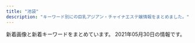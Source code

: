 ```yaml
---
title: "池袋"
description: "キーワード別にの巨乳アジアン・チャイナエステ嬢情報をまとめました。"
---
```


新着画像と新着キーワードをまとめています。
2021年05月30日の情報です。

<DmmAffiliateIns />
<KeywordTable
  shops={
    [
    {
        "station": "JR\u6c60\u888b\u99c5\u897f\u53e3",
        "url": "http://new-paradise.net/",
        "name": "\u5fc3\u30d1\u30e9\u30c0\u30a4\u30b9",
        "keywords": {},
        "img_links": [
            "http://new-paradise.net/images/kanna02.jpg",
            "http://new-paradise.net/images/a3.jpg",
            "http://new-paradise.net/images/honoka.jpg",
            "http://new-paradise.net/images/flash1.jpg",
            "http://new-paradise.net/images/misaki02.jpg",
            "http://new-paradise.net/images/r3.jpg",
            "http://new-paradise.net/images/a4.jpg",
            "http://new-paradise.net/images/g0.jpg",
            "http://new-paradise.net/images/up.png",
            "http://new-paradise.net/images/misaki01.jpg",
            "http://new-paradise.net/images/down.png",
            "http://new-paradise.net/images/a6.jpg",
            "http://new-paradise.net/images/a1.jpg",
            "http://new-paradise.net/images/itigo.jpg",
            "http://new-paradise.net/images/noa.jpg",
            "http://new-paradise.net/images/a7.jpg",
            "http://new-paradise.net/images/info.jpg",
            "http://new-paradise.net/images/zi_staff.png",
            "http://new-paradise.net/images/a5.jpg",
            "http://new-paradise.net/images/kiki02.jpg",
            "http://new-paradise.net/images/a2.jpg",
            "http://new-paradise.net/images/kiki.jpg",
            "http://new-paradise.net/images/mobile.png"
        ]
    },
    {
        "name": "\u30a2\u30ed\u30de\u30ed\u30de\u30f3\u30b9",
        "station": "JR\u6c60\u888b\u99c5\u897f\u53e3",
        "url": "http://salon-arm.com/",
        "img_links": [
            "http://salon-arm.com/staff/mai/01.jpg",
            "http://salon-arm.com/staff/ichigo/01mb.jpg",
            "http://salon-arm.com/staff/emi/01mb.jpg",
            "http://salon-arm.com/staff/nana/01.jpg",
            "http://salon-arm.com/staff/midori/01.jpg",
            "http://salon-arm.com/staff/rika/01mb.jpg",
            "http://salon-arm.com/staff/reina/01mb.jpg",
            "http://salon-arm.com/staff/reina/01.jpg",
            "http://salon-arm.com/i/files/homeimg.jpg",
            "http://salon-arm.com/img/ttl_concept.png",
            "http://salon-arm.com/staff/emi/01.jpg",
            "http://salon-arm.com/staff/saya/01mb.jpg",
            "http://salon-arm.com/img/ttl_tnew.png",
            "http://salon-arm.com/staff/saya/01.jpg",
            "http://salon-arm.com/staff/rika/01.jpg",
            "http://salon-arm.com/img/ttl_mobile.png",
            "http://salon-arm.com/pic/head.png",
            "http://salon-arm.com/img/ttl_line.png",
            "http://salon-arm.com/staff/kaori/01.jpg",
            "http://salon-arm.com/staff/ai/01mb.jpg",
            "http://salon-arm.com/staff/yuuka/01.jpg",
            "http://salon-arm.com/staff/yuuka/01mb.jpg",
            "http://salon-arm.com/staff/ai/01.jpg",
            "http://salon-arm.com/staff/ringo/01mb.jpg",
            "http://salon-arm.com/staff/ichigo/01.jpg",
            "http://salon-arm.com/staff/nana/01mb.jpg",
            "http://salon-arm.com/staff/mai/01mb.jpg",
            "http://salon-arm.com/pic/top.png",
            "http://salon-arm.com/img/ttl_staff.png",
            "http://salon-arm.com/staff/midori/01mb.jpg",
            "http://salon-arm.com/staff/ringo/01.jpg",
            "http://salon-arm.com/img/att.jpg",
            "http://salon-arm.com/staff/kaori/01mb.jpg"
        ],
        "keywords": {
            "C": 21
        }
    },
    {
        "url": "http://primore.jpest.net/",
        "name": "Primore \uff5e\u30d7\u30ea\u30e2\u30a2\uff5e",
        "station": "JR\u6c60\u888b\u99c5\u6771\u53e3",
        "keywords": {},
        "img_links": [
            "http://primore.jpest.net/uploads//sites/9/2020/06/r2.jpg",
            "http://primore.jpest.net/uploads//sites/9/2020/06/01.jpg",
            "http://primore.jpest.net/uploads//sites/9/2020/06/s1.jpg",
            "http://primore.jpest.net/uploads//sites/9/2020/06/r4.jpg",
            "http://primore.jpest.net/uploads//sites/9/2020/06/top-2.png",
            "http://primore.jpest.net/uploads//sites/9/2020/06/r5.jpg",
            "http://primore.jpest.net/uploads//sites/9/2020/06/s4.jpg",
            "http://primore.jpest.net/uploads//sites/9/2020/06/aroma1.jpg",
            "http://primore.jpest.net/uploads//sites/9/2021/04/1.jpg",
            "http://primore.jpest.net/uploads//sites/9/2020/06/s3.jpg",
            "http://primore.jpest.net/uploads//sites/9/2020/06/r3.jpg",
            "http://primore.jpest.net/uploads//sites/9/2020/06/top1-3.png",
            "http://primore.jpest.net/uploads//sites/9/2021/04/3.jpg",
            "http://primore.jpest.net/uploads//sites/9/2020/06/02.jpg",
            "http://primore.jpest.net/uploads//sites/9/2021/04/2.jpg",
            "http://primore.jpest.net/uploads//sites/9/2020/06/r1.jpg",
            "http://primore.jpest.net/uploads//sites/9/2020/06/aroma2.jpg",
            "http://primore.jpest.net/uploads//sites/9/2020/06/s2.jpg",
            "http://primore.jpest.net/uploads//sites/9/2020/06/4.jpg"
        ]
    },
    {
        "name": "\u30b9\u30a4\u30fc\u30c8\u30de\u30c3\u30c8",
        "img_links": [
            "http://c-sun2.com/image/cast/cast_492_2_l.jpg",
            "http://c-sun2.com/image/cast/cast_524_1_l.jpg",
            "http://c-sun2.com/image/cast/cast_390_1_l.jpg",
            "http://c-sun2.com/image/cast/cast_533_1_l.jpg",
            "http://c-sun2.com/image/shame/192_1_l.jpg",
            "http://c-sun2.com/image/cast/cast_496_1_l.jpg",
            "http://c-sun2.com/image/cast/cast_393_2_l.jpg",
            "http://c-sun2.com/image/cast/cast_360_1_l.jpg",
            "http://c-sun2.com/image/cast/cast_453_2_l.jpg",
            "http://c-sun2.com/image/cast/cast_357_1_l.jpg",
            "http://c-sun2.com/image/cast/cast_471_1_l.jpg",
            "http://c-sun2.com/image/cast/cast_453_1_l.jpg",
            "http://c-sun2.com/image/cast/cast_326_2_l.jpg",
            "http://c-sun2.com/image/cast/cast_496_2_l.jpg",
            "http://c-sun2.com/image/cast/cast_362_2_l.jpg",
            "http://c-sun2.com/image/cast/cast_466_2_l.jpg",
            "http://c-sun2.com/img/bar_grallery.png",
            "http://c-sun2.com/image/cast/cast_362_1_l.jpg",
            "http://c-sun2.com/image/cast/cast_533_2_l.jpg",
            "http://c-sun2.com/image/cast/cast_534_2_l.jpg",
            "http://c-sun2.com/img/bar_therapist.png",
            "http://c-sun2.com/img/topbar_osusume.png",
            "http://c-sun2.com/image/cast/cast_534_1_l.jpg",
            "http://c-sun2.com/image/cast/cast_524_2_l.jpg",
            "http://c-sun2.com/img/event/camp3.jpg",
            "http://c-sun2.com/image/cast/cast_492_1_l.jpg",
            "http://c-sun2.com/image/cast/cast_485_1_l.jpg",
            "http://c-sun2.com/image/cast/cast_357_2_l.jpg",
            "http://c-sun2.com/img/header.jpg",
            "http://c-sun2.com/image/cast/cast_473_2_l.jpg",
            "http://c-sun2.com/image/cast/cast_473_1_l.jpg",
            "http://c-sun2.com/image/cast/cast_485_2_l.jpg",
            "http://c-sun2.com/image/cast/cast_471_2_l.jpg",
            "http://c-sun2.com/image/cast/cast_326_1_l.jpg",
            "http://c-sun2.com/image/cast/cast_484_2_l.jpg",
            "http://c-sun2.com/img/bar_profile.png",
            "http://c-sun2.com/image/cast/cast_360_2_l.jpg",
            "http://c-sun2.com/image/cast/cast_393_1_l.jpg",
            "http://c-sun2.com/image/cast/cast_484_1_l.jpg",
            "http://c-sun2.com/img/topbar_news.png",
            "http://c-sun2.com/img/icon/new.png",
            "http://c-sun2.com/image/cast/cast_580_1_l.jpg",
            "http://c-sun2.com/image/cast/cast_390_2_l.jpg",
            "http://c-sun2.com/img/topbar_camp.png",
            "http://c-sun2.com/image/cast/cast_466_1_l.jpg"
        ],
        "station": "JR\u6c60\u888b\u99c5\u897f\u53e3",
        "keywords": {
            "85": 4,
            "81": 4,
            "83": 10,
            "82": 10,
            "84": 8
        },
        "url": "http://c-sun2.com/"
    },
    {
        "keywords": {
            "88": 64,
            "89": 57,
            "90": 9,
            "F": 31,
            "E": 67,
            "87": 20,
            "D": 50,
            "C": 32
        },
        "station": "JR\u6c60\u888b\u99c5\u897f\u53e3(\u5317)",
        "url": "https://www.relax-es.net/",
        "name": "New RELAX TIME",
        "img_links": [
            "https://www.relax-es.net/w230-p230/img/uploadfile/img_1601600792.jpg",
            "https://www.relax-es.net/w200-p300/img/uploadfile/imgpc01601601975.jpg",
            "https://www.relax-es.net/img/uploadfile/imgpc01601602443.jpg",
            "https://www.relax-es.net/w160-p400/img/uploadfile/imgpc01601602443.jpg",
            "https://www.relax-es.net/w90-p90/img/uploadfile/imgpc01608535716.jpg",
            "https://www.relax-es.net/w160-p400/img/uploadfile/imgpc01601602676.jpg",
            "https://www.relax-es.net/w90-p90/img/uploadfile/imgpc01608535783.jpg",
            "https://www.relax-es.net/w160-p400/img/uploadfile/imgpc01601602188.jpg",
            "https://www.relax-es.net/w200-p300/img/uploadfile/imgpc01601602188.jpg",
            "https://www.relax-es.net/w90-p90/img/uploadfile/imgpc01601942105.jpg",
            "https://www.relax-es.net/img/syscard.png",
            "https://www.relax-es.net/w160-p400/img/uploadfile/imgpc01601601975.jpg",
            "https://www.relax-es.net/img/icon/new.png",
            "https://www.relax-es.net/w200-p300/img/uploadfile/imgpc01601942105.jpg",
            "https://www.relax-es.net/w160-p400/img/uploadfile/imgpc01608535826.jpg",
            "https://www.relax-es.net/w160-p400/img/uploadfile/imgpc01601942105.jpg",
            "https://www.relax-es.net/img/area.jpg",
            "https://www.relax-es.net/w90-p90/img/uploadfile/imgpc01601602676.jpg",
            "https://www.relax-es.net/img/bana02.jpg",
            "https://www.relax-es.net/img/uploadfile/1601603998.png",
            "https://www.relax-es.net/img/bana01.jpg",
            "https://www.relax-es.net/img/uploadfile/imgpc01601601975.jpg",
            "https://www.relax-es.net/w160-p400/img/uploadfile/imgpc01601602970.jpg",
            "https://www.relax-es.net/w90-p90/img/uploadfile/imgpc01601602970.jpg",
            "https://www.relax-es.net/img/bana07.jpg",
            "https://www.relax-es.net/img/uploadfile/imgpc01601942092.jpg",
            "https://www.relax-es.net/img/num1.png",
            "https://www.relax-es.net/w90-p90/img/uploadfile/imgpc01608535826.jpg",
            "https://www.relax-es.net/w160-p400/img/uploadfile/imgpc01601602761.jpg",
            "https://www.relax-es.net/img/uploadfile/imgpc01601602890.jpg",
            "https://www.relax-es.net/w200-p300/img/uploadfile/imgpc01608535783.jpg",
            "https://www.relax-es.net/img/bana10.jpg",
            "https://www.relax-es.net/img/uploadfile/img_1601600707.jpg",
            "https://www.relax-es.net/w160-p400/img/uploadfile/imgpc01601602326.jpg",
            "https://www.relax-es.net/w90-p90/img/uploadfile/imgpc01601602890.jpg",
            "https://www.relax-es.net/img/uploadfile/imgpc01601942123.jpg",
            "https://www.relax-es.net/img/uploadfile/imgpc01608535716.jpg",
            "https://www.relax-es.net/w300-p200/img/uploadfile/imgpc01601602761.jpg",
            "https://www.relax-es.net/w160-p400/img/uploadfile/imgpc01601602890.jpg",
            "https://www.relax-es.net/w160-p400/img/uploadfile/imgpc01601601781.jpg",
            "https://www.relax-es.net/img/uploadfile/imgpc01601602761.jpg",
            "https://www.relax-es.net/img/num4.png",
            "https://www.relax-es.net/w160-p400/img/uploadfile/imgpc01601603008.jpg",
            "https://www.relax-es.net/img/uploadfile/imgpc01601602970.jpg",
            "https://www.relax-es.net/w160-p400/img/uploadfile/imgpc01601942092.jpg",
            "https://www.relax-es.net/w200-p300/img/uploadfile/imgpc01601602970.jpg",
            "https://www.relax-es.net/img/uploadfile/imgpc01601602676.jpg",
            "https://www.relax-es.net/img/uploadfile/imgpc01601942165.jpg",
            "https://www.relax-es.net/img/shop.jpg",
            "https://www.relax-es.net/img/bana04.jpg",
            "https://www.relax-es.net/img/uploadfile/imgpc01601601781.jpg",
            "https://www.relax-es.net/w90-p90/img/uploadfile/imgpc01601602326.jpg",
            "https://www.relax-es.net/w90-p90/img/uploadfile/imgpc01601602443.jpg",
            "https://www.relax-es.net/w160-p400/img/uploadfile/imgpc01601602016.jpg",
            "https://www.relax-es.net/img/companioncoment.png",
            "https://www.relax-es.net/img/uploadfile/imgpc01601942105.jpg",
            "https://www.relax-es.net/img/uploadfile/imgpc01601603008.jpg",
            "https://www.relax-es.net/w90-p90/img/uploadfile/imgpc01601942092.jpg",
            "https://www.relax-es.net/w160-p400/img/uploadfile/imgpc01601602403.jpg",
            "https://www.relax-es.net/w160-p400/img/uploadfile/imgpc01601942142.jpg",
            "https://www.relax-es.net/img/uploadfile/imgpc01601602269.jpg",
            "https://www.relax-es.net/img/uploadfile/imgpc01601602188.jpg",
            "https://www.relax-es.net/img/num5.png",
            "https://www.relax-es.net/w160-p400/img/uploadfile/imgpc01601602269.jpg",
            "https://www.relax-es.net/w200-p300/img/uploadfile/imgpc01601942123.jpg",
            "https://www.relax-es.net/w90-p90/img/uploadfile/imgpc01601603008.jpg",
            "https://www.relax-es.net/w160-p400/img/uploadfile/imgpc01601942165.jpg",
            "https://www.relax-es.net/img/uploadfile/imgpc01608535783.jpg",
            "https://www.relax-es.net/img/num3.png",
            "https://www.relax-es.net/w160-p400/img/uploadfile/imgpc01608535716.jpg",
            "https://www.relax-es.net/w160-p400/img/uploadfile/imgpc01608535783.jpg",
            "https://www.relax-es.net/img/bana03.jpg",
            "https://www.relax-es.net/img/uploadfile/img_1601600792.jpg",
            "https://www.relax-es.net/w160-p400/img/uploadfile/imgpc01601942123.jpg",
            "https://www.relax-es.net/img/bana05.jpg",
            "https://www.relax-es.net/w160-p400/img/uploadfile/imgpc01608535915.jpg",
            "https://www.relax-es.net/img/num2.png",
            "https://www.relax-es.net/img/kantan.jpg",
            "https://www.relax-es.net/w200-p300/img/uploadfile/imgpc01601601781.jpg"
        ]
    },
    {
        "url": "http://www.coco-8.jp/",
        "img_links": [
            "http://www.coco-8.jp/_src/37791789/lineline.png",
            "http://www.coco-8.jp/_src/36746688/g2.jpg",
            "http://www.coco-8.jp/_src/36742460/3.jpg",
            "http://www.coco-8.jp/_src/49977786/wechatimg336_20201102105038881.jpg",
            "http://www.coco-8.jp/_src/36813492/cam2.jpg",
            "http://www.coco-8.jp/_src/36741678/down.png",
            "http://www.coco-8.jp/_src/36746635/iwa1.jpg",
            "http://www.coco-8.jp/_src/36742791/s4.jpg",
            "http://www.coco-8.jp/_src/36746644/lineline.png",
            "http://www.coco-8.jp/_src/36742640/b.png",
            "http://www.coco-8.jp/_src/36746714/b.png",
            "http://www.coco-8.jp/_src/54960397/wechatimg955.jpg",
            "http://www.coco-8.jp/_src/36746641/risa.jpg",
            "http://www.coco-8.jp/_src/36741637/3.jpg",
            "http://www.coco-8.jp/_src/49977773/wechatimg437_20201113100952153.jpg",
            "http://www.coco-8.jp/_src/36741670/1.jpg",
            "http://www.coco-8.jp/_src/49632727/wechatimg336_20201102105038881.jpg",
            "http://www.coco-8.jp/_src/36745880/pic2.jpg",
            "http://www.coco-8.jp/_src/49632559/wechatimg336_20201102105038881.jpg",
            "http://www.coco-8.jp/_src/36742461/4.jpg",
            "http://www.coco-8.jp/_src/36745876/pic1.jpg",
            "http://www.coco-8.jp/_src/36746395/lineline.png",
            "http://www.coco-8.jp/_src/55662797/img20210426142633666355.png",
            "http://www.coco-8.jp/_src/36746398/mei1.jpg",
            "http://www.coco-8.jp/_src/36741638/4.jpg",
            "http://www.coco-8.jp/_src/36746331/lineline.png",
            "http://www.coco-8.jp/_src/36743040/s5.jpg",
            "http://www.coco-8.jp/_src/36742638/b.png",
            "http://www.coco-8.jp/_src/36742462/5.jpg",
            "http://www.coco-8.jp/_src/36742658/s1.jpg",
            "http://www.coco-8.jp/_src/54960396/wechatimg955.jpg",
            "http://www.coco-8.jp/_src/54960394/lineline.png",
            "http://www.coco-8.jp/_src/36742459/2.jpg",
            "http://www.coco-8.jp/_src/36820891/cam3.png",
            "http://www.coco-8.jp/_src/37791754/smartselect_20191212-140919_wechat.jpg",
            "http://www.coco-8.jp/_src/36712010/sayuri.jpg",
            "http://www.coco-8.jp/_src/49977789/lineline.png",
            "http://www.coco-8.jp/_src/36746345/maya.jpg",
            "http://www.coco-8.jp/_src/36746692/g3.jpg",
            "http://www.coco-8.jp/_src/36741674/5.jpg",
            "http://www.coco-8.jp/_src/36741636/5.jpg",
            "http://www.coco-8.jp/_src/36741671/2.jpg",
            "http://www.coco-8.jp/_src/36746682/g.jpg",
            "http://www.coco-8.jp/_src/36813493/cam2.jpg",
            "http://www.coco-8.jp/_src/36742458/1.jpg",
            "http://www.coco-8.jp/_src/36746732/road2.png",
            "http://www.coco-8.jp/_src/54960393/wechatimg955.jpg",
            "http://www.coco-8.jp/_src/37791773/wechatimg437_20201113100952153.jpg",
            "http://www.coco-8.jp/_src/36741673/3.jpg",
            "http://www.coco-8.jp/_src/36746351/lineline.png",
            "http://www.coco-8.jp/_src/36746642/risa.jpg",
            "http://www.coco-8.jp/_src/49977665/wechatimg437_20201113100952153.jpg",
            "http://www.coco-8.jp/_src/36741639/2.jpg",
            "http://www.coco-8.jp/_src/36746639/lineline.png",
            "http://www.coco-8.jp/_src/36746379/aki.jpg",
            "http://www.coco-8.jp/_src/36742655/down.png",
            "http://www.coco-8.jp/_src/36742636/b.png",
            "http://www.coco-8.jp/_src/36746633/lineline.png",
            "http://www.coco-8.jp/_src/36746636/iwa1.jpg",
            "http://www.coco-8.jp/_src/37791774/wechatimg437_20201113100952153.jpg",
            "http://www.coco-8.jp/_src/36820892/cam3.png",
            "http://www.coco-8.jp/_src/36742780/s3.jpg",
            "http://www.coco-8.jp/_src/36742714/s2.jpg",
            "http://www.coco-8.jp/_src/36741640/1.jpg",
            "http://www.coco-8.jp/_src/49977785/wechatimg336_20201102105038881.jpg",
            "http://www.coco-8.jp/_src/36746320/sayuri.jpg",
            "http://www.coco-8.jp/_src/36746704/g5.png",
            "http://www.coco-8.jp/_src/36742630/b.png",
            "http://www.coco-8.jp/_src/54960364/wechatimg955.jpg",
            "http://www.coco-8.jp/_src/36746380/aki.jpg",
            "http://www.coco-8.jp/_src/36746397/mei1.jpg",
            "http://www.coco-8.jp/_src/36741672/4.jpg",
            "http://www.coco-8.jp/_src/36742644/sayuri.jpg",
            "http://www.coco-8.jp/_src/36746346/maya.jpg",
            "http://www.coco-8.jp/_src/36746702/g6.jpg",
            "http://www.coco-8.jp/_src/36742642/b.png"
        ],
        "station": "JR\u6c60\u888b\u99c5\u897f\u53e3",
        "keywords": {
            "88": 1,
            "86": 2,
            "90": 1
        },
        "name": "CoCo8 \u30b3\u30b3\u30a8\u30a4\u30c8"
    },
    {
        "img_links": [
            "http://manian-ikebukuro.com/image/cast/cast_63_1_l.jpg",
            "http://manian-ikebukuro.com/img/bar_staff.png",
            "http://manian-ikebukuro.com/image/cast/cast_71_1_l.jpg",
            "http://manian-ikebukuro.com/image/cast/cast_73_1_s.jpg",
            "http://manian-ikebukuro.com/image/cast/cast_63_1_s.jpg",
            "http://manian-ikebukuro.com/img/header0.jpg",
            "http://manian-ikebukuro.com/image/cast/cast_71_1_s.jpg",
            "http://manian-ikebukuro.com/image/cast/cast_67_1_s.jpg",
            "http://manian-ikebukuro.com/image/cast/cast_74_1_s.jpg",
            "http://manian-ikebukuro.com/image/cast/cast_47_1_l.jpg",
            "http://manian-ikebukuro.com/image/cast/cast_80_1_l.jpg",
            "http://manian-ikebukuro.com/image/cast/cast_80_1_s.jpg",
            "http://manian-ikebukuro.com/img/news1.png",
            "http://manian-ikebukuro.com/image/cast/cast_74_1_l.jpg",
            "http://manian-ikebukuro.com/image/cast/cast_69_2_l.jpg",
            "http://manian-ikebukuro.com/image/cast/cast_47_2_l.jpg",
            "http://manian-ikebukuro.com/image/cast/cast_73_1_l.jpg",
            "http://manian-ikebukuro.com/image/cast/cast_80_2_l.jpg",
            "http://manian-ikebukuro.com/image/cast/cast_6_1_s.jpg",
            "http://manian-ikebukuro.com/image/cast/cast_2_1_s.jpg",
            "http://manian-ikebukuro.com/image/cast/cast_74_2_l.jpg",
            "http://manian-ikebukuro.com/img/pickupGirl.png",
            "http://manian-ikebukuro.com/image/cast/cast_69_1_l.jpg",
            "http://manian-ikebukuro.com/img/tel.png",
            "http://manian-ikebukuro.com/img/line1.jpg",
            "http://manian-ikebukuro.com/image/cast/cast_77_2_l.jpg",
            "http://manian-ikebukuro.com/image/cast/cast_71_2_l.jpg",
            "http://manian-ikebukuro.com/image/cast/cast_64_2_l.jpg",
            "http://manian-ikebukuro.com/image/cast/cast_69_1_s.jpg",
            "http://manian-ikebukuro.com/image/cast/cast_70_1_s.jpg",
            "http://manian-ikebukuro.com/image/cast/cast_70_2_l.jpg",
            "http://manian-ikebukuro.com/image/cast/cast_77_1_s.jpg",
            "http://manian-ikebukuro.com/image/cast/cast_68_1_s.jpg",
            "http://manian-ikebukuro.com/img/bar_profile.png",
            "http://manian-ikebukuro.com/image/cast/cast_64_1_l.jpg",
            "http://manian-ikebukuro.com/img/news3.png",
            "http://manian-ikebukuro.com/image/cast/cast_73_2_l.jpg",
            "http://manian-ikebukuro.com/image/cast/cast_68_1_l.jpg",
            "http://manian-ikebukuro.com/image/cast/cast_47_1_s.jpg",
            "http://manian-ikebukuro.com/image/cast/cast_77_1_l.jpg",
            "http://manian-ikebukuro.com/image/cast/cast_68_2_l.jpg",
            "http://manian-ikebukuro.com/img/QRcode.png",
            "http://manian-ikebukuro.com/image/cast/cast_64_1_s.jpg",
            "http://manian-ikebukuro.com/sp/img/tel.png",
            "http://manian-ikebukuro.com/img/spSite.jpg",
            "http://manian-ikebukuro.com/image/cast/cast_75_1_s.jpg",
            "http://manian-ikebukuro.com/image/cast/10x10.jpg",
            "http://manian-ikebukuro.com/image/cast/cast_70_1_l.jpg"
        ],
        "url": "http://manian-ikebukuro.com/",
        "station": "JR\u6c60\u888b\u99c5\u6771\u53e3",
        "name": "\u6d17\u4f53\u30de\u30cb\u30a2",
        "keywords": {}
    },
    {
        "keywords": {},
        "img_links": [],
        "url": "http://mangetsudou.tyo.cm/",
        "station": "JR\u6c60\u888b\u99c5\u897f\u53e3",
        "name": "\u6e80\u6708\u5802"
    },
    {
        "url": "http://monaliza.xyz/",
        "keywords": {
            "C": 8
        },
        "img_links": [
            "http://monaliza.xyz/images/r01.jpg",
            "http://monaliza.xyz/images/gallery_image01b.jpg",
            "http://monaliza.xyz/images/top.jpg",
            "http://monaliza.xyz/images/r04.jpg",
            "http://monaliza.xyz/images/g4.jpg",
            "http://monaliza.xyz/images/mobile.jpg",
            "http://monaliza.xyz/images/g7.jpg",
            "http://monaliza.xyz/images/index_c3.jpg",
            "http://monaliza.xyz/images/r03.jpg",
            "http://monaliza.xyz/images/yuki.jpg",
            "http://monaliza.xyz/images/index_c2.jpg",
            "http://monaliza.xyz/images/r02.jpg",
            "http://monaliza.xyz/images/g6.jpg",
            "http://monaliza.xyz/images/index_c1.jpg",
            "http://monaliza.xyz/images/aoyi.jpg"
        ],
        "name": "MONA\u30fbLIZA \u30e2\u30ca\u30fb\u30ea\u30b6",
        "station": "JR\u6c60\u888b\u99c5\u897f\u53e3"
    },
    {
        "img_links": [
            "http://foryou-est.tokyo/images/aya.jpg",
            "http://foryou-est.tokyo/images/up.png",
            "http://foryou-est.tokyo/images/mobile.png",
            "http://foryou-est.tokyo/images/ai.jpg",
            "http://foryou-est.tokyo/images/yumi.jpg",
            "http://foryou-est.tokyo/images/yuki.jpg",
            "http://foryou-est.tokyo/images/emi.jpg",
            "http://foryou-est.tokyo/images/riri.jpg",
            "http://foryou-est.tokyo/images/sp01.jpg",
            "http://foryou-est.tokyo/images/sp02.jpg",
            "http://foryou-est.tokyo/images/flash1.jpg",
            "http://foryou-est.tokyo/images/sp03.jpg",
            "http://foryou-est.tokyo/images/yuri.jpg",
            "http://foryou-est.tokyo/images/down.png",
            "http://foryou-est.tokyo/images/kina.jpg",
            "http://foryou-est.tokyo/images/mika.jpg",
            "http://foryou-est.tokyo/images/zi_staff.png"
        ],
        "station": "JR\u6c60\u888b\u99c5\u897f\u53e3",
        "name": "For You",
        "keywords": {},
        "url": "http://foryou-est.tokyo/"
    },
    {
        "img_links": [
            "http://www.aroma-angels.net/images/mt_10_1_144.jpg",
            "http://www.aroma-angels.net/images/up_5_25_0.jpg",
            "https://www.aroma-angels.net/images/mc_1_2_239.jpg",
            "https://www.aroma-angels.net/images/ml_11_1_446.jpg",
            "https://www.aroma-angels.net/images/mc_1_2_1092.jpg",
            "https://www.aroma-angels.net/images/link/link_27.jpg",
            "https://www.aroma-angels.net/images/link/link_19.jpg",
            "https://www.aroma-angels.net/images/mc_1_1_1064.jpg",
            "https://www.aroma-angels.net/images/up_5_22_0.jpg",
            "http://www.aroma-angels.net/images/link/link_31.jpg",
            "https://www.aroma-angels.net/images/mt_10_1_144.jpg",
            "https://www.aroma-angels.net/images/up_5_7_0.jpg",
            "https://www.aroma-angels.net/images/ml_11_1_505.jpg",
            "https://www.aroma-angels.net/images/ml_11_1_105.jpg",
            "https://www.aroma-angels.net/images/up_5_19_0.jpg",
            "http://www.aroma-angels.net/images/up_5_17_0.jpg",
            "https://www.aroma-angels.net/asset/img/spacer900x360.png",
            "https://www.aroma-angels.net/images/ml_11_1_208.jpg",
            "https://www.aroma-angels.net/images/ml_11_1_1411.jpg",
            "https://www.aroma-angels.net/images/ml_11_1_144.jpg",
            "https://www.aroma-angels.net/images/mc_1_2_268.jpg",
            "https://www.aroma-angels.net/images/up_5_13_0.jpg",
            "https://www.aroma-angels.net/images/mc_1_1_882.jpg",
            "https://www.aroma-angels.net/images/mc_1_2_105.jpg",
            "https://www.aroma-angels.net/images/up_5_17_0.jpg",
            "https://www.aroma-angels.net/images/ml_11_1_425.jpg",
            "http://www.aroma-angels.net/asset/img/top2.jpg",
            "https://www.aroma-angels.net/images/ml_11_1_268.jpg",
            "https://www.aroma-angels.net/images/mc_1_1_508.jpg",
            "http://www.aroma-angels.net/images/up_5_10_0.jpg",
            "https://www.aroma-angels.net/images/mc_1_1_505.jpg",
            "http://www.aroma-angels.net/images/link/link_34.jpg",
            "https://www.aroma-angels.net/images/ml_11_1_507.jpg",
            "https://www.aroma-angels.net/images/up_5_11_0.jpeg",
            "https://www.aroma-angels.net/images/up_5_12_0.jpg",
            "https://www.aroma-angels.net/images/ml_11_1_882.jpg",
            "https://www.aroma-angels.net/images/mt_10_1_508.jpg",
            "https://www.aroma-angels.net/images/ml_11_1_314.jpg",
            "http://www.aroma-angels.net/images/up_5_9_0.jpg",
            "https://www.aroma-angels.net/images/mc_1_1_1285.jpg",
            "https://www.aroma-angels.net/images/mc_1_2_445.jpg",
            "https://www.aroma-angels.net/images/up_5_8_0.jpg",
            "https://www.aroma-angels.net/images/mc_1_1_1092.jpg",
            "http://www.aroma-angels.net/asset/img/top.jpg",
            "https://www.aroma-angels.net/images/mt_10_1_105.jpg",
            "https://estama.jp/assets_new/default/pc/img/page/link/estama_200_40.png",
            "http://www.aroma-angels.net/images/mt_10_1_508.jpg",
            "https://www.aroma-angels.net/images/up_5_15_0.jpg",
            "https://www.aroma-angels.net/images/ml_11_1_241.jpg",
            "https://www.aroma-angels.net/images/ml_11_1_508.jpg",
            "https://www.aroma-angels.net/images/up_5_25_0.jpg",
            "https://www.aroma-angels.net/images/up_5_10_0.jpg",
            "http://www.aroma-angels.net/images/up_5_5_0.jpg",
            "https://www.aroma-angels.net/images/link/link_15.jpg",
            "http://www.aroma-angels.net/images/link/link_15.jpg",
            "http://www.aroma-angels.net/images/link/link_27.jpg",
            "https://www.aroma-angels.net/asset/img/top2.jpg",
            "https://www.aroma-angels.net/images/ml_11_1_239.jpg",
            "https://www.aroma-angels.net/images/mc_1_1_144.jpg",
            "https://www.aroma-angels.net/images/ml_11_1_2202.jpg",
            "https://www.aroma-angels.net/images/ml_11_1_1285.jpg",
            "https://www.aroma-angels.net/images/mc_1_1_507.jpg",
            "https://www.aroma-angels.net/images/link/link_34.jpg",
            "https://www.aroma-angels.net/images/up_5_9_0.jpg",
            "https://www.aroma-angels.net/images/mc_1_1_445.jpg",
            "http://www.aroma-angels.net/images/up_5_8_0.jpg",
            "https://www.aroma-angels.net/images/ml_11_1_506.jpg",
            "http://www.aroma-angels.net/asset/img/spacer300x450.png",
            "http://www.aroma-angels.net/images/up_5_23_0.jpg",
            "https://www.aroma-angels.net/images/ml_11_1_1338.jpg",
            "https://www.aroma-angels.net/images/mt_10_1_505.jpg",
            "http://www.aroma-angels.net/images/up_5_6_0.jpg",
            "https://www.aroma-angels.net/images/link/link_31.jpg",
            "https://www.aroma-angels.net/asset/img/spacer_gallery.png",
            "https://www.aroma-angels.net/images/ml_11_1_240.jpg",
            "https://www.aroma-angels.net/images/mt_10_1_446.jpg",
            "http://www.aroma-angels.net/images/up_5_26_0.jpg",
            "http://www.aroma-angels.net/images/up_5_22_0.jpg",
            "https://www.aroma-angels.net/images/ml_11_1_1092.jpg",
            "https://www.aroma-angels.net/asset/img/top.jpg",
            "https://menlog.net/link/menlog20040.jpg",
            "https://www.aroma-angels.net/images/ml_11_1_960.jpg",
            "https://www.aroma-angels.net/images/up_5_6_0.jpg",
            "https://www.aroma-angels.net/images/ml_11_1_1064.jpg",
            "https://www.aroma-angels.net/images/mc_1_1_446.jpg",
            "http://www.aroma-angels.net/images/mt_10_1_446.jpg",
            "https://www.aroma-angels.net/images/ml_11_1_1272.jpg",
            "https://www.aroma-angels.net/images/up_5_5_0.jpg",
            "https://www.aroma-angels.net/images/up_5_14_0.jpg",
            "http://www.aroma-angels.net/images/up_5_7_0.jpg",
            "http://www.aroma-angels.net/images/up_5_27_0.jpg",
            "http://www.aroma-angels.net/images/mt_10_1_105.jpg",
            "https://www.aroma-angels.net/images/mc_1_1_241.jpg",
            "https://www.aroma-angels.net/images/link/link_37.png",
            "http://www.aroma-angels.net/asset/img/spacer900x360.png",
            "http://www.aroma-angels.net/images/mt_10_1_505.jpg",
            "https://www.aroma-angels.net/asset/img/spacer300x450.png",
            "https://www.aroma-angels.net/images/up_5_18_0.jpg",
            "https://www.aroma-angels.net/images/up_5_27_0.jpg",
            "https://www.aroma-angels.net/images/ml_11_1_1698.jpeg",
            "https://www.aroma-angels.net/images/up_5_23_0.jpg",
            "https://www.aroma-angels.net/images/up_5_26_0.jpg",
            "https://www.aroma-angels.net/images/mc_1_2_144.jpg",
            "https://www.aroma-angels.net/images/mc_1_1_105.jpg",
            "https://www.aroma-angels.net/images/ml_11_1_445.jpg",
            "https://www.aroma-angels.net/images/mc_1_1_268.jpg",
            "https://www.aroma-angels.net/images/mc_1_1_239.jpg",
            "http://www.aroma-angels.net/images/link/link_37.png"
        ],
        "station": "JR\u6c60\u888b\u99c5\u897f\u53e3",
        "name": "AromaAngels\uff5e\u6c60\u888b\u30a2\u30ed\u30de\u30a8\u30f3\u30b8\u30a7\u30eb\u30ba\uff5e",
        "keywords": {
            "D": 18,
            "85": 18,
            "88": 6,
            "E": 2,
            "87": 7,
            "86": 5,
            "C": 51,
            "83": 2
        },
        "url": "https://www.aroma-angels.net/"
    },
    {
        "keywords": {},
        "station": "JR\u6c60\u888b\u99c5\u6771\u53e3",
        "name": "\u30b9\u30de\u30a4\u30eb",
        "img_links": [],
        "url": "http://iris.iest.info/"
    },
    {
        "keywords": {
            "88": 1,
            "85": 1,
            "D": 4,
            "86": 2,
            "C": 12
        },
        "name": "\u604b\u306e\u5929\u4f7f",
        "img_links": [
            "https://koi-tenshi.tyo.cm/images/sp_ico06.png",
            "https://koi-tenshi.tyo.cm/photos/sites/8/2021/04/2021042906171256.jpg",
            "https://koi-tenshi.tyo.cm/images/sp_header.png",
            "https://koi-tenshi.tyo.cm/images/header_tel.png",
            "https://koi-tenshi.tyo.cm/images/header_open.png",
            "https://koi-tenshi.tyo.cm/images/sp_tel.png",
            "https://koi-tenshi.tyo.cm/photos/sites/8/2021/04/2021042906173487.jpg",
            "https://koi-tenshi.tyo.cm/images/sp_ico02.png",
            "https://koi-tenshi.tyo.cm/photos/sites/8/2021/04/2021042906175895.jpg",
            "https://koi-tenshi.tyo.cm/images/info.jpg",
            "https://koi-tenshi.tyo.cm/images/end.png",
            "https://koi-tenshi.tyo.cm/photos/sites/8/2021/04/2021042906214275.jpg",
            "https://koi-tenshi.tyo.cm/images/header_mail.png",
            "https://koi-tenshi.tyo.cm/images/sp_ico03.png",
            "https://koi-tenshi.tyo.cm/images/sp_ico05.png",
            "https://koi-tenshi.tyo.cm/images/sp_ico04.png",
            "https://koi-tenshi.tyo.cm/images/sp_ico01.png"
        ],
        "url": "https://koi-tenshi.tyo.cm/",
        "station": "JR\u6c60\u888b\u99c5\u897f\u53e3(\u5317)"
    },
    {
        "img_links": [
            "http://ccgirl.work/img/interior.jpg",
            "http://ccgirl.work/staff/kayuri2.jpg",
            "http://ccgirl.work/staff/ai2.jpg",
            "http://www.ccgirl.work/img/icon/new.jpg",
            "http://ccgirl.work/staff/ai3.jpg",
            "http://ccgirl.work/staff/aya3.jpg",
            "http://ccgirl.work/staff/aya2.jpg",
            "http://ccgirl.work/staff/riri1.jpg",
            "http://www.ccgirl.work/staff/kayuri1.jpg",
            "http://ccgirl.work/staff/kayuri3.jpg",
            "http://ccgirl.work/img/contentsbottom.png",
            "http://www.ccgirl.work/staff/riri1.jpg",
            "http://ccgirl.work/staff/ai1.jpg",
            "http://www.ccgirl.work/img/contentsbottom.png",
            "http://www.ccgirl.work/staff/ai3.jpg",
            "http://www.ccgirl.work/staff/aya1.jpg",
            "http://www.ccgirl.work/img/interior.jpg",
            "http://ccgirl.work/staff/kayuri1.jpg",
            "http://ccgirl.work/staff/riri2.jpg",
            "http://ccgirl.work/staff/koko1.jpg",
            "http://ccgirl.work/staff/aya1.jpg",
            "http://www.ccgirl.work/img/bana02.jpg",
            "http://www.ccgirl.work/staff/ai1.jpg",
            "http://www.ccgirl.work/staff/koko1.jpg",
            "http://www.ccgirl.work/img/s/s_qa.png",
            "http://ccgirl.work/img/bana02.jpg",
            "http://www.ccgirl.work/staff/riri2.jpg",
            "http://ccgirl.work/staff/hana1.jpg",
            "http://www.ccgirl.work/staff/hana1.jpg",
            "http://ccgirl.work/staff/koko2.jpg",
            "http://www.ccgirl.work/staff/ai2.jpg",
            "http://ccgirl.work/img/s/s_qa.png",
            "http://ccgirl.work/img/bana03.jpg",
            "http://ccgirl.work/img/icon/new.jpg",
            "http://www.ccgirl.work/img/bana03.jpg"
        ],
        "url": "http://ccgirl.work/",
        "keywords": {
            "C": 61,
            "D": 22,
            "84": 46,
            "85": 13,
            "86": 29
        },
        "station": "JR\u6c60\u888b\u99c5\u6771\u53e3",
        "name": "\u73ca\u745a\u6d77\u5cb8"
    },
    {
        "img_links": [
            "http://tsukinokoi.com/img/staff/142919725579809100.png",
            "http://tsukinokoi.com/img/staff/148256052554824000.jpg",
            "http://tsukinokoi.com/images/pickupGirl2014.png",
            "http://tsukinokoi.com/img/staff/144652745411466600.jpg",
            "http://tsukinokoi.com/img/staff/154673852166026500.jpg",
            "http://tsukinokoi.com/images/bar_staff.png",
            "http://tsukinokoi.com/images/news3.png",
            "http://tsukinokoi.com/images/event/2020/m05.png",
            "http://tsukinokoi.com/img/staff/152008703796356600.jpg",
            "http://tsukinokoi.com/images/QRcode.png",
            "http://tsukinokoi.com/images/news1.png",
            "http://tsukinokoi.com/img/staff/160622584020640000.jpg",
            "http://tsukinokoi.com/img/staff/153079932824200700.jpg",
            "http://tsukinokoi.com/img/staff/148073918839938900.jpg",
            "http://tsukinokoi.com/img/staff/148586605226742500.jpg",
            "http://tsukinokoi.com/images/bar_gallery.png",
            "http://tsukinokoi.com/img/staff/148586605222864500.jpg",
            "http://tsukinokoi.com/img/staff/151584629124140300.jpg",
            "http://tsukinokoi.com/img/staff/155204782386136400.jpg",
            "http://tsukinokoi.com/img/staff/155818741107218300.jpg",
            "http://tsukinokoi.com/img/staff/155611310658540500.jpg",
            "http://tsukinokoi.com/images/bar_top.png"
        ],
        "keywords": {
            "\u30bb\u30af\u30b7\u30fc": 1
        },
        "station": "JR\u6c60\u888b\u99c5\u897f\u53e3",
        "url": "http://tsukinokoi.com/",
        "name": "\u6708\u306e\u604b"
    },
    {
        "img_links": [
            "http://www.yurari-massage.work/img/st022.jpg",
            "http://www.yurari-massage.work/img/m20.jpg",
            "http://www.yurari-massage.work/img/m30.jpg",
            "http://www.yurari-massage.work/img/st021.jpg",
            "http://www.yurari-massage.work/img/sta21.jpg",
            "http://www.yurari-massage.work/img/sta22.jpg",
            "http://www.yurari-massage.work/img/st26.jpg",
            "http://www.yurari-massage.work/img/st017.jpg",
            "http://www.yurari-massage.work/img/m2.jpg",
            "http://www.yurari-massage.work/img/r9.jpg",
            "http://www.yurari-massage.work/img/st7.jpg",
            "http://www.yurari-massage.work/img/m10.jpg",
            "http://www.yurari-massage.work/img/st17.jpg",
            "http://www.yurari-massage.work/img/campian.jpg",
            "http://www.yurari-massage.work/img/sta27.jpg",
            "http://www.yurari-massage.work/img/st07.jpg",
            "http://www.yurari-massage.work/img/m60.jpg",
            "http://www.yurari-massage.work/img/st21.jpg",
            "http://www.yurari-massage.work/img/m6.jpg",
            "http://www.yurari-massage.work/img/sta7.jpg",
            "http://www.yurari-massage.work/img/m50.jpg",
            "http://www.yurari-massage.work/img/st027.jpg",
            "http://www.yurari-massage.work/img/st19.jpg",
            "http://www.yurari-massage.work/img/sta29.jpg",
            "http://www.yurari-massage.work/img/nos.jpg",
            "http://www.yurari-massage.work/img/st28.jpg",
            "http://www.yurari-massage.work/img/st22.jpg",
            "http://www.yurari-massage.work/img/sta4.jpg",
            "http://www.yurari-massage.work/img/st026.jpg",
            "http://www.yurari-massage.work/img/m40.jpg",
            "http://www.yurari-massage.work/img/sta26.jpg",
            "http://www.yurari-massage.work/img/st27.jpg",
            "http://www.yurari-massage.work/img/sta28.jpg",
            "http://www.yurari-massage.work/img/st29.jpg",
            "http://www.yurari-massage.work/img/st4.jpg",
            "http://www.yurari-massage.work/img/sta25.jpg",
            "http://www.yurari-massage.work/img/m1.jpg",
            "http://www.yurari-massage.work/img/m3.jpg",
            "http://www.yurari-massage.work/img/st25.jpg",
            "http://www.yurari-massage.work/img/st11.jpg",
            "http://www.yurari-massage.work/img/m4.jpg",
            "http://www.yurari-massage.work/img/m5.jpg",
            "http://www.yurari-massage.work/img/head.jpg",
            "http://www.yurari-massage.work/img/mobile.png"
        ],
        "keywords": {
            "87": 8,
            "86": 20,
            "D": 11,
            "E": 3,
            "C": 33
        },
        "station": "JR\u6c60\u888b\u99c5\u897f\u53e3(\u5317)",
        "name": "\u3086\u3089\u308a",
        "url": "http://www.yurari-massage.work/"
    },
    {
        "url": "http://es-manzokudou.com/",
        "img_links": [
            "http://es-manzokudou.com/images/interior_09.jpg",
            "http://es-manzokudou.com/uploads/9f77b9b12f9cf11fcb013974ba368064.jpg",
            "http://es-manzokudou.com/uploads/c7f77c3ead6ef13dab668a39ed78609c.jpg",
            "http://es-manzokudou.com/images/index_17.jpg",
            "http://es-manzokudou.com/uploads/0d826c16062de1388c242e2f77eb7cd6.jpg",
            "http://es-manzokudou.com/images/info_04.png",
            "http://es-manzokudou.com/images/index_07.jpg",
            "http://es-manzokudou.com/uploads/33e3f16ac4ad0cce4991bcbf73f4ed57.jpg",
            "http://es-manzokudou.com/images/info_05.png",
            "http://es-manzokudou.com/uploads/200f500725d3f15233d981ad9b5e6b9a.jpg",
            "http://es-manzokudou.com/uploads/d0fdd8f6b16eaf7d5013c7d285fed2e3.jpg",
            "http://es-manzokudou.com/images/interior_10.jpg",
            "http://es-manzokudou.com/uploads/d71f74498ca17396d022ba9a4df966f3.jpg",
            "http://es-manzokudou.com/images/info_09.png",
            "http://es-manzokudou.com/uploads/b7f36d45469210b381ecb79a0e05a347.jpg",
            "http://es-manzokudou.com/uploads/801bf12e5eb5d7775a0d06c4314059a8.jpg",
            "http://es-manzokudou.com/uploads/d89fe15ae91cbe6757df76651ba2bafb.jpg",
            "http://es-manzokudou.com/uploads/59a8a61377564fb64b48427e84e4243f.jpg",
            "http://es-manzokudou.com/images/index_08.jpg",
            "http://es-manzokudou.com/uploads/13ab049cc45dea80b43d33b6b7108f00.jpg",
            "http://es-manzokudou.com/images/index_19.jpg",
            "http://es-manzokudou.com/uploads/8ec0af3b4889c07ab76ccbed51b2b813.jpg",
            "http://es-manzokudou.com/uploads/efbc511fca65f9baeae51ee52426cc0e.jpg",
            "http://es-manzokudou.com/images/index_05.jpg",
            "http://es-manzokudou.com/images/index_04.jpg",
            "http://es-manzokudou.com/images/index_30.jpg",
            "http://es-manzokudou.com/images/info_02.png",
            "http://es-manzokudou.com/images/service_10.jpg",
            "http://es-manzokudou.com/images/index_24.jpg",
            "http://es-manzokudou.com/images/service_09.jpg",
            "http://es-manzokudou.com/uploads/209ba11412c2c128b5dfbdb8cfef6faa.jpg",
            "http://es-manzokudou.com/images/index_06.jpg",
            "http://es-manzokudou.com/images/index_09.jpg",
            "http://es-manzokudou.com/uploads/62c2e989f1be95fc8e01be85b464d514.jpg",
            "http://es-manzokudou.com/images/girls_11.jpg",
            "http://es-manzokudou.com/images/girls_09.jpg",
            "http://es-manzokudou.com/uploads/de54f16df04e0df8ae07ab990b8c9fd2.jpg",
            "http://es-manzokudou.com/images/info_07.png",
            "http://es-manzokudou.com/uploads/b3126b220ec550d17cf3d4ceaa0d5f91.jpg",
            "http://es-manzokudou.com/uploads/f66d763bd48ac5f51969e4311ac7af5c.jpg",
            "http://es-manzokudou.com/images/index_13.jpg",
            "http://es-manzokudou.com/images/index_03.jpg",
            "http://es-manzokudou.com/images/index_22.jpg",
            "http://es-manzokudou.com/images/index_23.jpg",
            "http://es-manzokudou.com/uploads/7284e4ffc051cbb8c074a8c30390ce68.jpg",
            "http://es-manzokudou.com/images/index_15.jpg",
            "http://es-manzokudou.com/uploads/ce9c20b274548d8d7fc88ffba3feb6b8.jpg",
            "http://es-manzokudou.com/uploads/dedff2c11ab7aaa841a9cf2747a8406c.jpg",
            "http://es-manzokudou.com/uploads/7b043aa15c9a9920550a2b92ec6be546.jpg",
            "http://es-manzokudou.com/uploads/da9811a4171f2ec42d7c9a8567e79d8c.jpg",
            "http://es-manzokudou.com/images/index_27.jpg",
            "http://es-manzokudou.com/uploads/36735dc9d436a790f344c57635a3a44f.jpg",
            "http://www.cmfm2.jp/images/over_thumb_l.png",
            "http://es-manzokudou.com/uploads/0b1795e88117182a477ab05f88143541.jpg",
            "http://es-manzokudou.com/images/index_02.jpg",
            "http://es-manzokudou.com/uploads/6eeb47bf176bb33d310cc4b85e6877cd.jpg",
            "http://es-manzokudou.com/uploads/6d01aeb80d9d599f91829439c8d1cce9.jpg",
            "http://es-manzokudou.com/uploads/88aa8f906b0332cb40ad4429c8e7b758.jpg",
            "http://es-manzokudou.com/uploads/40fc21d31595f51aaf89793b1f68617b.jpg",
            "http://es-manzokudou.com/images/index_28.jpg",
            "http://es-manzokudou.com/images/index_31.jpg",
            "http://es-manzokudou.com/images/index_29.jpg",
            "http://es-manzokudou.com/images/index_14.jpg",
            "http://es-manzokudou.com/uploads/848e0db3804d1d3c823537204d67f5aa.jpg",
            "http://es-manzokudou.com/uploads/275d5f397baa63db8424c86d5d6237cf.jpg",
            "http://es-manzokudou.com/uploads/c92c85411d427aeda4e82379f413bfc5.jpg",
            "http://es-manzokudou.com/uploads/356177edff3d3b7efc4a77022debc8aa.jpg",
            "http://es-manzokudou.com/uploads/0796672f7c59948334658998a3c55cdb.jpg",
            "http://es-manzokudou.com/uploads/e29aa67ee54566513e4e34114bfdc7b9.jpg",
            "http://es-manzokudou.com/images/index_16.jpg",
            "http://es-manzokudou.com/uploads/e0558d7d118d3983ed620237423a6a17.jpg",
            "http://es-manzokudou.com/uploads/8a1fb58d0b110680c2356994ca8efb25.jpg",
            "http://es-manzokudou.com/images/link_09.jpg",
            "http://es-manzokudou.com/images/index_21.jpg",
            "http://es-manzokudou.com/uploads/4a9bc6863322924a09070162269c7415.jpg",
            "http://es-manzokudou.com/uploads/1e5aff376576a255098bc7597386a028.jpg",
            "http://es-manzokudou.com/images/index_01.jpg",
            "http://es-manzokudou.com/uploads/4638ddb6f986a671b148647ba616100a.jpg",
            "http://es-manzokudou.com/images/info_01.png",
            "http://es-manzokudou.com/images/index_11.jpg"
        ],
        "name": "\u6e80\u8db3\u5802",
        "station": "JR\u6c60\u888b\u99c5\u6771\u53e3",
        "keywords": {
            "87": 8,
            "86": 7,
            "88": 2,
            "C": 10,
            "84": 1,
            "D": 7
        }
    },
    {
        "keywords": {
            "83": 4,
            "88": 2,
            "86": 1,
            "84": 2,
            "C": 22,
            "F": 1,
            "E": 2,
            "85": 2,
            "87": 3
        },
        "name": "\u30a2\u30ef\u56fd\u515a",
        "url": "http://awakoku.net/",
        "station": "JR\u6c60\u888b\u99c5\u897f\u53e3",
        "img_links": [
            "http://awakoku.net/girls/misaki1.jpg",
            "http://awakoku.net/image/pickup.jpg",
            "http://awakoku.net/girls/nana22.jpg",
            "http://awakoku.net/girls/hana1.jpg",
            "http://awakoku.net/girls/nagisa1.jpg",
            "http://awakoku.net/girls/sakura1.jpg",
            "http://awakoku.net/girls/kana1.jpg",
            "http://awakoku.net/topics/img/7-1.jpg",
            "http://manpuku-web2.sakura.ne.jp/awakoku/image/header.jpg",
            "http://awakoku.net/girls/kana2.jpg",
            "http://awakoku.net/girls/yuri1.jpg",
            "http://awakoku.net/girls/yuri2.jpg",
            "http://awakoku.net/girls/misaki2.jpg",
            "http://awakoku.net/girls/mina1.jpg",
            "http://awakoku.net/girls/saki1.jpg",
            "http://awakoku.net/girls/ami1.jpg",
            "http://awakoku.net/girls/noimage.jpg",
            "http://awakoku.net/girls/nana11.jpg",
            "http://awakoku.net/girls/hana2.jpg",
            "http://awakoku.net/girls/yumi.jpg",
            "http://awakoku.net/girls/mina2.jpg",
            "http://awakoku.net/girls/nagisa2.jpg",
            "http://awakoku.net/girls/aya1.jpg"
        ]
    },
    {
        "keywords": {},
        "img_links": [
            "http://esthe-treat.com/img/botton.jpg",
            "http://esthe-treat.com/img/tit.jpg",
            "http://esthe-treat.com/img/pc.jpg",
            "http://esthe-treat.com/staff/ami/01.jpg",
            "http://esthe-treat.com/img/t-o.jpg",
            "http://esthe-treat.com/img/sys2.png",
            "http://esthe-treat.com/img/t-a.jpg",
            "http://esthe-treat.com/img/t-s.jpg",
            "http://esthe-treat.com/img/tel.jpg",
            "http://esthe-treat.com/staff/natumi/01.jpg",
            "http://esthe-treat.com/img/add.jpg",
            "http://esthe-treat.com/staff/rena/01.jpg",
            "http://esthe-treat.com/staff/yuyu/01.jpg",
            "http://esthe-treat.com/img/pic.jpg",
            "http://esthe-treat.com/img/t-r.jpg",
            "http://esthe-treat.com/img/sysetc.png",
            "http://esthe-treat.com/img/sys1.png",
            "http://esthe-treat.com/img/adrs.jpg",
            "http://esthe-treat.com/img/t-t.jpg",
            "http://esthe-treat.com/img/cam.jpg",
            "http://esthe-treat.com/img/info.jpg",
            "http://esthe-treat.com/staff/miki/01.jpg"
        ],
        "name": "\u53f0\u6e7e\u5e78\u904b\u30ea\u30e9\u30af\u30bc\u30fc\u30b7\u30e7\u30f3",
        "url": "http://esthe-treat.com/",
        "station": "JR\u6c60\u888b\u99c5\u897f\u53e3"
    },
    {
        "url": "https://honeybee2.com/",
        "station": "JR\u6c60\u888b\u99c5\u897f\u53e3(\u5317)",
        "img_links": [
            "https://honeybee2.com/images/bnr_88_31.jpg",
            "https://honeybee2.com/images_staff/136/050114025434.jpg",
            "https://honeybee2.com/images_staff/142/060611265633.jpg",
            "https://honeybee2.com/images_staff/117/050114225897.jpg",
            "https://honeybee2.com/images/img_info.png",
            "https://honeybee2.com/images_staff/133/041312285087.jpg",
            "https://honeybee2.com/images_staff/117/082321050834.jpg",
            "https://honeybee2.com/images/no_image.jpg",
            "https://honeybee2.com/images/btn_back.png",
            "https://honeybee2.com/images/bnr_200_40.jpg",
            "https://honeybee2.com/images_staff/99/050115040623.jpg",
            "https://honeybee2.com/images/bnr_side_card.png",
            "https://honeybee2.com/images_staff/175/050113092189.jpg",
            "https://honeybee2.com/images/img_gallery_03.png",
            "https://honeybee2.com/images_staff/150/091116274617.jpg",
            "https://honeybee2.com/images_staff/99/110211050217.jpg",
            "https://honeybee2.com/images_staff/60/032207120681.jpg",
            "https://honeybee2.com/images/bnr_160_45.jpg",
            "https://honeybee2.com/images/img_info_03.png",
            "https://honeybee2.com/images_staff/176/050115410027.jpg",
            "https://honeybee2.com/images/btn_next.png",
            "https://honeybee2.com/images/vis_profileframe.png",
            "https://honeybee2.com/images/bnr_468_60.jpg",
            "https://honeybee2.com/images_staff/60/050115251333.jpg",
            "https://honeybee2.com/images_staff/168/111319171076.jpg",
            "https://honeybee2.com/images/img_gallery_06.png",
            "https://honeybee2.com/images/img_gallery_05.png",
            "https://honeybee2.com/images_staff/111/050114432551.jpg",
            "https://honeybee2.com/images_staff/168/050113400416.jpg",
            "https://honeybee2.com/images/img_info_02.png",
            "https://honeybee2.com/images/img_gallery_01.png",
            "https://honeybee2.com/images/pagetop_off.png",
            "https://honeybee2.com/images/icon_new.png",
            "https://honeybee2.com/images/icon_ranking_03.png",
            "https://honeybee2.com/images/icon_ranking_05.png",
            "https://honeybee2.com/images/img_info_01.png",
            "https://honeybee2.com/images/icon_ranking_04.png",
            "https://honeybee2.com/images_staff/136/041523165620.jpg",
            "https://honeybee2.com/images/icon_ranking_01.png",
            "https://honeybee2.com/images/vis_castframe_01.png",
            "https://honeybee2.com/images_staff/150/050113284720.jpg",
            "https://honeybee2.com/images_staff/111/070714141435.jpg",
            "https://honeybee2.com/images/bnr_side_concept.png",
            "https://honeybee2.com/images_staff/134/041314164177.jpg",
            "https://honeybee2.com/images_staff/133/050114310512.jpg",
            "https://honeybee2.com/images/img_gallery_02.png",
            "https://honeybee2.com/images_staff/108/050115134296.jpg",
            "https://honeybee2.com/images_staff/142/050113450875.jpg",
            "https://honeybee2.com/images/img_gallery_04.png"
        ],
        "name": "\u30cf\u30cb\u30fc\u30d3\u30fc",
        "keywords": {
            "D": 193,
            "85": 96,
            "F": 45,
            "84": 239,
            "82": 62,
            "C": 256,
            "88": 45,
            "83": 140
        }
    },
    {
        "keywords": {},
        "name": "\u82b1\u6c34\u6728",
        "url": "http://es-hana.work/",
        "img_links": [
            "http://es-hana.work/img/ai1.jpg",
            "http://es-hana.work/staff/miki.jpg",
            "http://es-hana.work/staff/yui.jpg",
            "http://es-hana.work/images/6.jpg",
            "http://es-hana.work/img/nami1.jpg",
            "http://es-hana.work/images/head.jpg",
            "http://es-hana.work/images/staff_t.jpg",
            "http://es-hana.work/img/aya1.jpg",
            "http://es-hana.work/images/int.jpg",
            "http://es-hana.work/images/sys1.jpg",
            "http://es-hana.work/staff/aya.jpg",
            "http://es-hana.work/images/8.jpg",
            "http://es-hana.work/images/sys2.jpg",
            "http://es-hana.work/staff/rina.jpg",
            "http://es-hana.work/images/news.jpg",
            "http://es-hana.work/staff/yuna.jpg",
            "http://es-hana.work/images/ac2.jpg",
            "http://es-hana.work/images/1.jpg",
            "http://es-hana.work/img/miki1.jpg",
            "http://es-hana.work/staff/ai.jpg",
            "http://es-hana.work/images/interior_t.jpg",
            "http://es-hana.work/images/2.jpg",
            "http://es-hana.work/staff/nana.jpg",
            "http://es-hana.work/images/5.jpg",
            "http://es-hana.work/staff/haruka.jpg",
            "http://es-hana.work/images/3.jpg",
            "http://es-hana.work/img/haruka1.jpg",
            "http://es-hana.work/images/line.jpg",
            "http://es-hana.work/img/nana1.jpg",
            "http://es-hana.work/staff/nami.jpg",
            "http://es-hana.work/images/ac1.jpg",
            "http://es-hana.work/img/rina1.jpg",
            "http://es-hana.work/images/7.jpg",
            "http://es-hana.work/images/tg.jpg",
            "http://es-hana.work/images/9.jpg",
            "http://es-hana.work/img/yui1.jpg"
        ],
        "station": "JR\u6c60\u888b\u99c5\u897f\u53e3(\u5317)"
    },
    {
        "station": "JR\u6c60\u888b\u99c5\u6771\u53e3",
        "url": "http://hanamizuki.jpn.cm/",
        "keywords": {
            "H": 2,
            "90": 1,
            "95": 1,
            "88": 1,
            "E": 1
        },
        "name": "\u6c34\u6728\u82b1",
        "img_links": [
            "http://hanamizuki.jpn.cm/images/s_news.png",
            "http://hanamizuki.jpn.cm/images/s_link.png",
            "http://hanamizuki.jpn.cm/images/mobile.png",
            "http://hanamizuki.jpn.cm/photos/sites/43/2017/11/2017110204162215.jpg",
            "http://hanamizuki.jpn.cm/images/room2.jpg",
            "http://hanamizuki.jpn.cm/images/top.png",
            "http://hanamizuki.jpn.cm/photos/sites/43/2021/02/2021020211590282.jpg",
            "http://hanamizuki.jpn.cm/images/s_staff.png",
            "http://hanamizuki.jpn.cm/images/room3.jpg",
            "http://hanamizuki.jpn.cm/images/room4.jpg",
            "http://hanamizuki.jpn.cm/images/nbj2.jpg",
            "http://hanamizuki.jpn.cm/images/room1.jpg",
            "http://hanamizuki.jpn.cm/photos/sites/43/2017/11/2017110204161468.jpg",
            "http://hanamizuki.jpn.cm/photos/sites/43/2019/12/2019122511054726.jpg",
            "http://hanamizuki.jpn.cm/photos/sites/43/2019/12/2019122511054178.jpg"
        ]
    },
    {
        "url": "http://koi.este.work/",
        "station": "JR\u6c60\u888b\u99c5\u897f\u53e3",
        "name": "\u604b",
        "img_links": [
            "http://koi.este.work/tennai.png",
            "http://koi.este.work/mens-esthe.png",
            "http://koi.este.work/2/uploadimg/1579481243.jpg",
            "http://koi.este.work/tennai2.jpg",
            "http://koi.este.work/tennai3.jpg",
            "http://koi.este.work/top.jpg",
            "http://momipara.jp/img/link/momi88.jpg",
            "http://koi.este.work/2/uploadimg/1601879728.jpg",
            "http://koi.este.work/2/uploadimg/1577672563.jpg",
            "http://koi.este.work/up_5_3_0.jpg",
            "http://koi.este.work/tennai4.jpg",
            "http://koi.este.work/2/uploadimg/1565558725.jpg",
            "http://koi.este.work/t3.jpg",
            "http://koi.este.work/b_news.png",
            "http://koi.este.work/b_girl.png",
            "http://koi.este.work/t1.jpg"
        ],
        "keywords": {
            "85": 6,
            "83": 18,
            "D": 18,
            "86": 6,
            "C": 12
        }
    },
    {
        "keywords": {
            "89": 3,
            "D": 5,
            "85": 10,
            "88": 1,
            "C": 21,
            "E": 1,
            "86": 3,
            "87": 1,
            "82": 2,
            "93": 2
        },
        "name": "\u30b7\u30e3\u30fc\u30ed\u30c3\u30c8\u59eb",
        "img_links": [
            "http://www.i-rlx.info/girl/018.jpg",
            "http://www.i-rlx.info/images/upload/thumb/ac8e7ec3ac179feb.jpg",
            "http://www.i-rlx.info/girl/08.jpg",
            "http://www.i-rlx.info/i/room/r01.jpg",
            "http://www.i-rlx.info/i/room/r04.jpg",
            "http://www.i-rlx.info/images/upload/19b76df66faf0b12.jpg",
            "http://www.i-rlx.info/images/index_31.jpg",
            "http://www.i-rlx.info/images/index_22.jpg",
            "http://www.i-rlx.info/images/index_30.jpg",
            "http://www.i-rlx.info/images/index_35_01.jpg",
            "http://www.i-rlx.info/images/upload/c3c01fea3cdcaa08.jpg",
            "http://www.i-rlx.info/i/girl/03.jpg",
            "http://www.i-rlx.info/images/sub_21.jpg",
            "http://www.i-rlx.info/images/upload/bb2bfea87a6127cc.jpg",
            "http://www.i-rlx.info/girl/05.jpg",
            "http://www.i-rlx.info/i/room/r02.jpg",
            "http://www.i-rlx.info/images/upload/thumb/19b76df66faf0b12.jpg",
            "http://www.i-rlx.info/i/girl/05.jpg",
            "http://www.i-rlx.info/images/index_24.jpg",
            "http://www.i-rlx.info/i/girl/01.jpg",
            "http://www.i-rlx.info/images/index_26.jpg",
            "http://www.i-rlx.info/girl/02.jpg",
            "http://www.i-rlx.info/images/upload/7d800b2f3fde617b.jpg",
            "http://www.i-rlx.info/images/upload/d9467bde93e01a59.jpg",
            "http://www.i-rlx.info/images/index_14.jpg",
            "http://www.i-rlx.info/images/index_03.jpg",
            "http://www.i-rlx.info/images/index_15.jpg",
            "http://www.i-rlx.info/images/upload/thumb/95e8548329763630.jpg",
            "http://www.i-rlx.info/images/upload/dc8f1b616e622b2a.jpg",
            "http://www.i-rlx.info/images/staff_16.jpg",
            "http://www.i-rlx.info/images/upload/888936484d714117.jpg",
            "http://www.i-rlx.info/images/upload/thumb/bb8a47bc98c64e87.jpg",
            "http://www.i-rlx.info/images/index_09.jpg",
            "http://www.i-rlx.info/images/upload/4034fe297f992f5b.jpg",
            "http://www.i-rlx.info/images/upload/thumb/c3c01fea3cdcaa08.jpg",
            "http://www.i-rlx.info/images/upload/3a57edcf235cfd8e.jpg",
            "http://www.i-rlx.info/images/index_13.jpg",
            "http://www.i-rlx.info/girl/04.jpg",
            "http://www.i-rlx.info/images/03.jpg",
            "http://www.i-rlx.info/images/upload/thumb/dc8f1b616e622b2a.jpg",
            "http://www.i-rlx.info/images/upload/c9993cc2167b7dc9.jpg",
            "http://www.i-rlx.info/images/index_36.jpg",
            "http://www.i-rlx.info/images/upload/thumb/d9467bde93e01a59.jpg",
            "http://www.i-rlx.info/images/rec.jpg",
            "http://www.i-rlx.info/i/girl/04.jpg",
            "http://www.i-rlx.info/images/upload/thumb/eeb5d9caa554018e.jpg",
            "http://www.i-rlx.info/images/index_34.jpg",
            "http://www.i-rlx.info/images/upload/9e42414005a99f48.jpg",
            "http://www.i-rlx.info/images/info_16.jpg",
            "http://www.i-rlx.info/images/rec_16.jpg",
            "http://www.i-rlx.info/images/upload/thumb/9e42414005a99f48.jpg",
            "http://www.i-rlx.info/images/upload/de66c0c17276977c.jpg",
            "http://www.i-rlx.info/images/index_08.jpg",
            "http://www.i-rlx.info/images/index_07.jpg",
            "http://www.i-rlx.info/images/upload/4d0e657eefdddf42.jpg",
            "http://www.i-rlx.info/images/sub_18.jpg",
            "http://www.i-rlx.info/images/index_29.jpg",
            "http://www.i-rlx.info/images/index_17.jpg",
            "http://www.i-rlx.info/images/index_02.jpg",
            "http://www.i-rlx.info/images/upload/95e8548329763630.jpg",
            "http://www.i-rlx.info/images/index_28.jpg",
            "http://www.i-rlx.info/images/upload/eeb5d9caa554018e.jpg",
            "http://www.i-rlx.info/images/upload/bb8a47bc98c64e87.jpg",
            "http://www.i-rlx.info/girl/017.jpg",
            "http://www.i-rlx.info/images/index_39.jpg",
            "http://www.i-rlx.info/images/upload/thumb/3a57edcf235cfd8e.jpg",
            "http://www.i-rlx.info/images/index_04.jpg",
            "http://www.i-rlx.info/images/index_10.jpg",
            "http://www.i-rlx.info/images/index_01.jpg",
            "http://www.i-rlx.info/girl/06.jpg",
            "http://www.i-rlx.info/images/index_37.jpg",
            "http://www.i-rlx.info/images/upload/thumb/22c78aefa047b678.jpg",
            "http://www.i-rlx.info/images/upload/thumb/b0bbe23232bed8aa.jpg",
            "http://www.i-rlx.info/images/upload/22c78aefa047b678.jpg",
            "http://www.i-rlx.info/images/index_33.jpg",
            "http://www.i-rlx.info/images/index_27.jpg",
            "http://www.i-rlx.info/images/index_06.jpg",
            "http://www.i-rlx.info/images/upload/thumb/bc0752fe4e53b8c6.jpg",
            "http://www.i-rlx.info/images/index_20.jpg",
            "http://www.i-rlx.info/images/index_12.jpg",
            "http://www.i-rlx.info/images/upload/thumb/549fe7e03db1e8fc.jpg",
            "http://www.i-rlx.info/images/upload/ac8e7ec3ac179feb.jpg",
            "http://www.i-rlx.info/images/index_18.jpg",
            "http://www.i-rlx.info/images/upload/b0bbe23232bed8aa.jpg",
            "http://www.i-rlx.info/girl/07.jpg",
            "http://www.i-rlx.info/images/upload/bc0752fe4e53b8c6.jpg",
            "http://www.i-rlx.info/images/upload/thumb/4d0e657eefdddf42.jpg",
            "http://www.i-rlx.info/images/upload/thumb/4034fe297f992f5b.jpg",
            "http://www.i-rlx.info/images/upload/thumb/c9993cc2167b7dc9.jpg",
            "http://www.i-rlx.info/images/upload/thumb/de66c0c17276977c.jpg",
            "http://www.i-rlx.info/images/index_11.jpg",
            "http://www.i-rlx.info/i/room/r03.jpg",
            "http://www.i-rlx.info/images/index_23.jpg",
            "http://www.i-rlx.info/images/index_19.jpg",
            "http://www.i-rlx.info/images/upload/thumb/888936484d714117.jpg",
            "http://www.i-rlx.info/images/upload/5f15caf7f272770f.jpg",
            "http://www.i-rlx.info/images/upload/thumb/5f15caf7f272770f.jpg",
            "http://www.i-rlx.info/images/upload/thumb/bb2bfea87a6127cc.jpg",
            "http://www.i-rlx.info/girl/01.jpg",
            "http://www.i-rlx.info/images/upload/549fe7e03db1e8fc.jpg",
            "http://www.i-rlx.info/images/upload/thumb/7d800b2f3fde617b.jpg",
            "http://www.i-rlx.info/images/info.jpg",
            "http://www.i-rlx.info/i/girl/02.jpg",
            "http://www.i-rlx.info/images/index_21.jpg"
        ],
        "url": "http://www.i-rlx.info/",
        "station": "JR\u6c60\u888b\u99c5\u897f\u53e3(\u5317)"
    }
]
}
/>
<DmmAffiliateScript />
